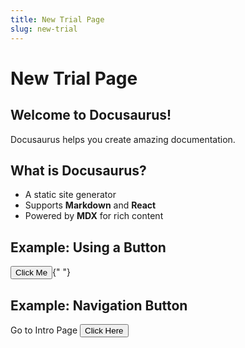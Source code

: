 ```yaml
---
title: New Trial Page
slug: new-trial
---
```



# New Trial Page

## Welcome to Docusaurus!

Docusaurus helps you create amazing documentation.

## What is Docusaurus?

- A static site generator
- Supports **Markdown** and **React**
- Powered by **MDX** for rich content

## Example: Using a Button

<Button variant="default">Click Me</Button>{" "}

## Example: Navigation Button

<Group gap="md">
  <Link to="/docs/intro">Go to Intro Page</Link>
  <Button variant="default" color="blue">
    Click Here
  </Button>
</Group>
